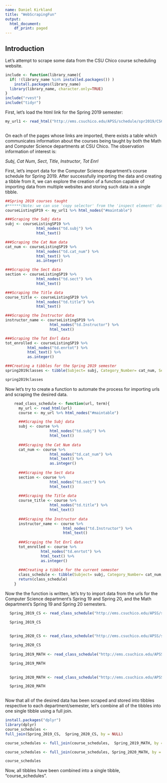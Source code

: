 ```yaml
---
name: Daniel Kirkland
title: "WebScrapingFun"
output:
  html_document:
    df_print: paged
---
```


## Introduction
Let's attempt to scrape some data from the CSU Chico course scheduling website.  

```r
include <- function(library_name){
  if( !(library_name %in% installed.packages()) )
    install.packages(library_name) 
  library(library_name, character.only=TRUE)
}
include("rvest")
include("tidyr")
```

First, let's load the html link for the Spring 2019 semester:
```r
my_url1 <- read_html("http://ems.csuchico.edu/APSS/schedule/spr2019/CSCI.shtml")
 

```
On each of the pages whose links are imported, there exists a table which communicates information about the courses being taught by both the Math and Computer Science departments at CSU Chico.  The observation information of interest is: 

*Subj*, *Cat Num*, *Sect*, *Title*, *Instructor*, *Tot Enrl* 

First, let's import data for the Computer Science department's course schedule for Spring 2019.  After successfully importing the data and creating a tibble from it, we can explore the creation of a function capable of importing data from multiple websites and storing such data in a single tibble.   

```r
##Spring 2019 courses taught
#******(Note: we can use 'copy selector' from the 'inspect element' data to obtain the exact name needed for aliasing. Ex. #maintable uses # to indicate 'id=____', vs 'td._____'td.Instructor)
courseListingSP19 <- my_url1 %>% html_nodes("#maintable")

###Scraping the Subj data
subj <- courseListingSP19 %>% 
              html_nodes("td.subj") %>% 
              html_text()  

###Scraping the Cat Num data
cat_num <- courseListingSP19 %>% 
              html_nodes("td.cat_num") %>% 
              html_text() %>%
              as.integer()

###Scraping the Sect data
section <- courseListingSP19 %>% 
              html_nodes("td.sect") %>% 
              html_text()  

###Scraping the Title data
course_title <- courseListingSP19 %>% 
              html_nodes("td.title") %>% 
              html_text()  

###Scraping the Instructor data
instructor_name <- courseListingSP19 %>% 
                    html_nodes("td.Instructor") %>% 
                    html_text()

###Scraping the Tot Enrl data
tot_enrolled <- courseListingSP19 %>% 
          html_nodes("td.enrtot") %>% 
          html_text() %>%
          as.integer()

###Creating a tibbles for the Spring 2019 semester
spring2019classes <- tibble(Subject= subj, Category_Number= cat_num, Section_Number= section, Course_Title= course_title, Instructor= instructor_name, Enrollment= tot_enrolled, Term= "Spring 2019")

spring2019classes

```


Now let's try to create a function to automate the process for importing urls and scraping the desired data.  

```r
    read_class_schedule <- function(url, term){
      my_url <- read_html(url)
      course <- my_url %>% html_nodes("#maintable")

      ###Scraping the Subj data
      subj <- course %>% 
                    html_nodes("td.subj") %>% 
                    html_text()  
      
      ###Scraping the Cat Num data
      cat_num <- course %>% 
                    html_nodes("td.cat_num") %>% 
                    html_text() %>%
                    as.integer()
      
      ###Scraping the Sect data
      section <- course %>% 
                    html_nodes("td.sect") %>% 
                    html_text()  
      
      ###Scraping the Title data
      course_title <- course %>% 
                    html_nodes("td.title") %>% 
                    html_text()  
      
      ###Scraping the Instructor data
      instructor_name <- course %>% 
                          html_nodes("td.Instructor") %>% 
                          html_text()
      
      ###Scraping the Tot Enrl data
      tot_enrolled <- course %>% 
                html_nodes("td.enrtot") %>% 
                html_text() %>%
                as.integer()
      
      ###Creating a tibble for the current semester
      class_schedule <- tibble(Subject= subj, Category_Number= cat_num, Section_Number= section, Course_Title= course_title, Instructor= instructor_name, Enrollment= tot_enrolled, Term= term)
      return(class_schedule)
    }

```
Now the the function is written, let's try to import data from the urls for the Computer Science department's Spring 19 and Spring 20, and the Math department's Spring 19 and Spring 20 semesters.  


```r
  Spring_2019_CS <- read_class_schedule("http://ems.csuchico.edu/APSS/schedule/spr2019/CSCI.shtml", "Spring 2019 CS")

  Spring_2019_CS
  
  
  Spring_2020_CS <- read_class_schedule("http://ems.csuchico.edu/APSS/schedule/spr2020/CSCI.shtml", "Spring 2020 CS")

  Spring_2020_CS
  
  Spring_2019_MATH <- read_class_schedule("http://ems.csuchico.edu/APSS/schedule/spr2019/MATH.shtml", "Spring 2019 MATH")

  Spring_2019_MATH
  
  
  Spring_2020_MATH <- read_class_schedule("http://ems.csuchico.edu/APSS/schedule/spr2020/MATH.shtml", "Spring 2020 MATH")

  Spring_2020_MATH
  
```

Now that all of the desired data has been scraped and stored into tibbles respective to each department/semester, let's combine all of the tibbles into one single tibble using a full join. 

```r
install.packages("dplyr")
library(dplyr)
course_schedules <- 
full_join(Spring_2019_CS,  Spring_2020_CS, by = NULL)

course_schedules <- full_join(course_schedules,  Spring_2019_MATH, by = NULL)

course_schedules <- full_join(course_schedules, Spring_2020_MATH, by = NULL)

course_schedules


```

Now, all tibbles have been combined into a single tibble, "course_schedules". 



